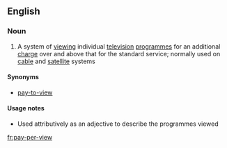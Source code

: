 ==English==

===Noun===
{{wikipedia}}
{{en-noun|[[pay]]-[[per]]-[[view]]|-}}

# A system of [[viewing]] individual [[television]] [[programme]]s for an additional [[charge]] over and above that for the standard service; normally used on [[cable]] and [[satellite]] systems

====Synonyms====
*[[pay-to-view]]

====Usage notes====
*Used attributively as an adjective to describe the programmes viewed

[[fr:pay-per-view]]
